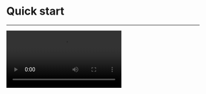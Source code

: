 
# Quick start

- - -


<Video src="https://www.youtube.com/embed/HqzoiKZF_lM"/>

## Prepare the environment

<Content/>

## Integrate the SDK

1. **Add ZegoUIKitPrebuiltVideoConference as dependencies**

    a. Add the `jitpack` configuration.

    If your Android Gradle Plugin is **7.1.0 or later**: enter your project's root directory, open the `settings.gradle` file to add the jitpack to `dependencyResolutionManagement` > `repositories` like this:

    ``` groovy settings.gradle {6-7}
    dependencyResolutionManagement {
       repositoriesMode.set(RepositoriesMode.FAIL_ON_PROJECT_REPOS)
       repositories {
          google()
          mavenCentral()
          maven { url 'https://storage.zego.im/maven' }   // <- Add this line.
          maven { url 'https://www.jitpack.io' } // <- Add this line.
       }
    }
    ```

    <Warning title="Warning">

    If you can't find the above fields in `settings.gradle`, it's probably because your Android Gradle Plugin version is lower than v7.1.0. 

    For more details, see [Android Gradle Plugin Release Note v7.1.0](https://developer.android.com/studio/releases/gradle-plugin#settings-gradle).
    </Warning>

    If your Android Gradle Plugin is **earlier than 7.1.0**: enter your project's root directory, open the `build.gradle` file to add the jitpack to `allprojects`->`repositories` like this: 

    ```groovy build.gradle {5-6}
    allprojects {
        repositories {
            google()
            mavenCentral()
            maven { url 'https://storage.zego.im/maven' }   // <- Add this line.
            maven { url "https://jitpack.io" }  // <- Add this line.
        }
    }
    ```

    b. Modify your app-level `build.gradle` file:
    ```groovy build.gradle {3}
    dependencies {
        ...
        implementation 'com.github.ZEGOCLOUD:zego_uikit_prebuilt_video_conference_android:+'    // Add this line in your module-level build.gradle file's dependencies, usually named [app].
    }
    ```  

2. **Using the ZegoUIKitPrebuiltVideoConferenceFragment in your project**

    1. Go to [ZEGOCLOUD Admin Console](https://console.zegocloud.com/), get the `appID` and `appSign` of your project.
    2. Specify the `userID` and `userName` for connecting the Video Conference Kit service. 
    3. Create a `conferenceID` that represents the conference you want to start. 

    <Note title="Note">
    - `userID` and `conferenceID` can only contain numbers, letters, and underlines (_). 
    - Using the same `conferenceID` will enter the same video conference.
    </Note>

    ```java
    public class ConferenceActivity extends AppCompatActivity {

        @Override
        protected void onCreate(Bundle savedInstanceState) {
            super.onCreate(savedInstanceState);
            setContentView(R.layout.activity_conference);

            addFragment();
        }

        public void addFragment() {
            long appID = yourAppID;
            String appSign = yourAppSign;

            String conferenceID = conferenceID;
            String userID = userID;
            String userName = userName;

            ZegoUIKitPrebuiltVideoConferenceConfig config = new ZegoUIKitPrebuiltVideoConferenceConfig();
            ZegoUIKitPrebuiltVideoConferenceFragment fragment = ZegoUIKitPrebuiltVideoConferenceFragment.newInstance(appID, appSign, userID, userName,conferenceID,config);

            getSupportFragmentManager().beginTransaction()
                .replace(R.id.fragment_container, fragment)
                .commitNow();
        }
    }
    ```

    Modify the auto-created `activity_conference.xml` file:
    ```xml activity_conference.xml
    <?xml version="1.0" encoding="utf-8"?>
    <androidx.constraintlayout.widget.ConstraintLayout xmlns:android="http://schemas.android.com/apk/res/android"
      android:id="@+id/fragment_container"
      android:layout_width="match_parent"
      android:layout_height="match_parent">
    
    </androidx.constraintlayout.widget.ConstraintLayout>
    ```

Now, you can start a video conference by starting your `ConferenceActivity`.


## Run & Test

Now you have finished all the steps!

You can simply click the **Run** on Android Studio to run and test your App on your device.


## Related guide

[Custom prebuilt UI](./customize-prebuilt-features/01-overview.mdx)


## Resources


<Button primary-color="NavyBlue" target="_blank" href="https://github.com/ZEGOCLOUD/zego_uikit_prebuilt_video_conference_example_android">Sample Code</Button>

Click here to get the complete sample code.
